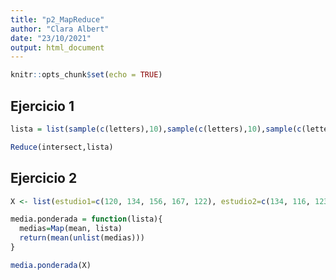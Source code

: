 ```yaml
---
title: "p2_MapReduce"
author: "Clara Albert"
date: "23/10/2021"
output: html_document
---
```


```r
knitr::opts_chunk$set(echo = TRUE)
```

## Ejercicio 1
```r
lista = list(sample(c(letters),10),sample(c(letters),10),sample(c(letters),10))

Reduce(intersect,lista)
```

## Ejercicio 2
```r
X <- list(estudio1=c(120, 134, 156, 167, 122), estudio2=c(134, 116, 123), estudio3=c(110, 145, 124, 145, 160, 134, 122), estudio4=c(114, 113, 129, 178, 155, 144, 134, 145))

media.ponderada = function(lista){
  medias=Map(mean, lista)
  return(mean(unlist(medias)))
}

media.ponderada(X)
```
